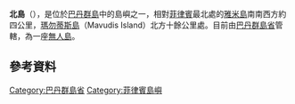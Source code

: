 {{Infobox islands
| name             = 北島
| native name      = 
| native name link = 
| sobriquet        = 
| image name       = 
| image caption    = 
| image size       = 
| image alt        =
| locator map      = 
| locator map size = 
| map_custom       = no
| location         = [[瑪勿蒂斯島|瑪勿蒂斯島]]北方、[[雅米島|雅米島]]南南西方
| coordinates      = {{coord|21.06556|N|121.93333|E|region:PH_type:isle}}
| archipelago      = [[巴丹群島|巴丹群島]]
| total islands    = 
| major islands    = 
| area             = 
| area_km2         = 
| area_sqmi        =
| rank             = 
| length           =
| length_km        = 
| length_mi        =
| width            = 
| width_km         =
| width_mi         =
| coastline        =
| coastline_km     =
| coastline_mi     =
| highest mount    = 
| elevation        = 
| elevation_m      = 
| elevation_ft     =
| Country heading  =
| country          = {{Flag|Philippines}}
| demonym          =
| population       = 0
| population as of = 
| density_km2      =
| ethnic groups    = 
| website          = 
| additional info  =
}}
'''北島'''（{{lang-en|North Island}}），是位於[[巴丹群島|巴丹群島]]中的島嶼之一，相對[[菲律賓|菲律賓]]最北處的[[雅米島|雅米島]]南南西方約四公里，[[瑪勿蒂斯島|瑪勿蒂斯島]]（Mavudis Island）北方十餘公里處。目前由[[巴丹群島省|巴丹群島省]]管轄，為一座[[無人島|無人島]]。

== 參考資料 ==
{{reflist}}

{{coord|21.06556|N|121.93333|E|region:PH_type:isle|display=title}}

[[Category:巴丹群島省|Category:巴丹群島省]]
[[Category:菲律賓島嶼|Category:菲律賓島嶼]]

{{Philippines-geo-stub}}